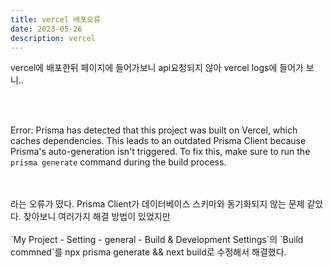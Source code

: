 ```yaml
---
title: vercel 배포오류
date: 2023-05-26
description: vercel
---
```


vercel에 배포한뒤 페이지에 들어가보니 api요청되지 않아 vercel logs에 들어가 보니..

<br />
<br />

Error: Prisma has detected that this project was built on Vercel,
which caches dependencies. This leads to an outdated Prisma Client
because Prisma's auto-generation isn't triggered. To fix this, make
sure to run the `prisma generate` command during the build process.

<br />
<br />
라는 오류가 떴다. Prisma Client가 데이터베이스 스키마와 동기화되지 않는 문제
같았다. 찾아보니 여러가지 해결 방법이 있었지만
<br />
<br />
`My Project - Setting - general - Build & Development Settings`의 `Build commned`를
npx prisma generate && next build로 수정해서 해결했다.
